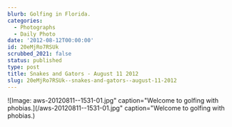 ```yaml
---
blurb: Golfing in Florida.
categories:
  - Photographs
  - Daily Photo
date: '2012-08-12T00:00:00'
id: 20eMjRo7RSUk
scrubbed_2021: false
status: published
type: post
title: Snakes and Gators - August 11 2012
slug: 20eMjRo7RSUk--snakes-and-gators--august-11-2012
---
```


![Image: aws-20120811--1531-01.jpg" caption="Welcome to golfing with phobias.](/aws-20120811--1531-01.jpg" caption="Welcome to golfing with phobias.)
